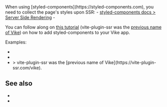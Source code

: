 
<CommunityNote />
When using [styled-components](https://styled-components.com), you need to collect the page's styles upon SSR:
- <a href="https://styled-components.com/docs/advanced#server-side-rendering">styled-components docs &gt; Server Side Rendering</a>
- <Link href="/css-in-js" doNotInferSectionTitle />

You can follow along on <a href="https://www.alexrabin.com/blog/vite-ssr-styled-components">this tutorial</a> (vite-plugin-ssr was the [previous name of Vike](https://vite-plugin-ssr.com/vike)) on how to add styled-components to your Vike app.

Examples:
- <Example timestamp="2024.04" repo="lourot/vike-react-styled-components-grommet" />
- <Example timestamp="2024.04" repo="Pixelatex/vike-styled-ts" />
- <Example timestamp="2023.10" repo="alexrabin/vite-ssr-styled-components" />
  > vite-plugin-ssr was the [previous name of Vike](https://vite-plugin-ssr.com/vike).

## See also

- <Link href="/css-in-js" doNotInferSectionTitle />
- <Link href="/grommet" />
